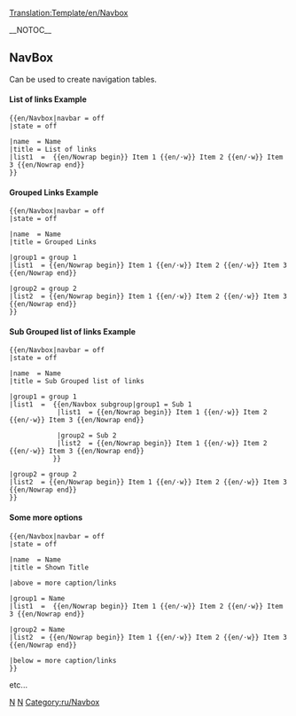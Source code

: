 <noinclude>[[Translation:Template/en/Navbox]]</noinclude><noinclude>

</noinclude>
{{en/Navboxes|имя = {{{name|}}}
|состояние = {{{state|}}}
|навигация = {{{navbar|}}}

|bodystyle = background:transparent;  border: 1px solid #aaa; width: 100%;  margin: auto; clear: both; font-size: 88%; text-align: center;  padding: 1px;
|imageleftstyle = 
|titlestyle = background: #ccccff; text-align: center;  padding-left: 1em; padding-right: 1em;
|basestyle = background: #ddddff; 
|abovestyle = background: #ddddff; text-align: center;  padding-left: 1em; padding-right: 1em;
|belowstyle = background: #ddddff; text-align: center;  padding-left: 1em; padding-right: 1em;
|groupstyle = background: #ddddff; white-space: nowrap; text-align: right; font-weight: bold; padding-left: 1em; padding-right: 1em;
|liststyle = border-color: #fdfdfd; padding:0.25em 0; line-height:1.4em;
|evenstyle = background: #f7f7f7; 
|oddstyle = background: transparent;

|Заголовок = {{{title|}}}
|above = {{{above|}}}
|below = {{{below|}}}
|image = {{{image|}}}
|imageleft = {{{imageleft|}}}

|group1 = {{{group1|}}}
|group2 = {{{group2|}}}
|group3 = {{{group3|}}}
|group4 = {{{group4|}}}
|group5 = {{{group5|}}}
|group6 = {{{group6|}}}
|group7 = {{{group7|}}}
|group8 = {{{group8|}}}
|group9 = {{{group9|}}}
|group10 = {{{group10|}}}
|group11 = {{{group11|}}}
|group12 = {{{group12|}}}
|group13 = {{{group13|}}}
|group14 = {{{group14|}}}
|group15 = {{{group15|}}}
|group16 = {{{group16|}}}
|group17 = {{{group17|}}}
|group18 = {{{group18|}}}
|group19 = {{{group19|}}}
|group20 = {{{group20|}}}

|list1 = {{{list1|}}}
|list2 = {{{list2|}}}
|list3 = {{{list3|}}}
|list4 = {{{list4|}}}
|list5 = {{{list5|}}}
|list6 = {{{list6|}}}
|list7 = {{{list7|}}}
|list8 = {{{list8|}}}
|list9 = {{{list9|}}}
|list10 = {{{list10|}}}
|list11 = {{{list11|}}}
|list12 = {{{list12|}}}
|list13 = {{{list13|}}}
|list14 = {{{list14|}}}
|list15 = {{{list15|}}}
|list16 = {{{list16|}}}
|list17 = {{{list17|}}}
|list18 = {{{list18|}}}
|list19 = {{{list19|}}}
|list20 = {{{list20|}}}

|group1style = {{{group1style|}}}
|group2style = {{{group2style|}}}
|group3style = {{{group3style|}}}
|group4style = {{{group4style|}}}
|group5style = {{{group5style|}}}
|group6style = {{{group6style|}}}
|group7style = {{{group7style|}}}
|group8style = {{{group8style|}}}
|group9style = {{{group9style|}}}
|group10style = {{{group10style|}}}
|group11style = {{{group11style|}}}
|group12style = {{{group12style|}}}
|group13style = {{{group13style|}}}
|group14style = {{{group14style|}}}
|group15style = {{{group15style|}}}
|group16style = {{{group16style|}}}
|group17style = {{{group17style|}}}
|group18style = {{{group18style|}}}
|group19style = {{{group19style|}}}
|group20style = {{{group20style|}}}

|list1style = {{{list1style|}}}
|list2style = {{{list2style|}}}
|list3style = {{{list3style|}}}
|list4style = {{{list4style|}}}
|list5style = {{{list5style|}}}
|list6style = {{{list6style|}}}
|list7style = {{{list7style|}}}
|list8style = {{{list8style|}}}
|list9style = {{{list9style|}}}
|list10style = {{{list10style|}}}
|list11style = {{{list11style|}}}
|list12style = {{{list12style|}}}
|list13style = {{{list13style|}}}
|list14style = {{{list14style|}}}
|list15style = {{{list15style|}}}
|list16style = {{{list16style|}}}
|list17style = {{{list17style|}}}
|list18style = {{{list18style|}}}
|list19style = {{{list19style|}}}
|list20style = {{{list20style|}}}}}<noinclude>

__NOTOC__
==NavBox==
Can be used to create navigation tables.


====List of links Example====

{{en/Navbox|navbar = off
|state = off      

|name  = Name 
|title = List of links
|list1  =  {{en/Nowrap begin}} Item 1 {{en/·w}} Item 2 {{en/·w}} Item 3 {{en/Nowrap end}}
}}

<pre>{{en/Navbox|navbar = off
|state = off      

|name  = Name 
|title = List of links
|list1  =  {{en/Nowrap begin}} Item 1 {{en/·w}} Item 2 {{en/·w}} Item 3 {{en/Nowrap end}}
}}
</pre>

====Grouped Links Example====
{{en/Navbox|navbar = off
|state = off      

|name  = Name 
|title = Grouped Links 

|group1 = Name
|list1  = {{en/Nowrap begin}} Item 1 {{en/·w}} Item 2 {{en/·w}} Item 3 {{en/Nowrap end}}

|group2 = Name
|list2  = {{en/Nowrap begin}} Item 1 {{en/·w}} Item 2 {{en/·w}} Item 3 {{en/Nowrap end}}
}}
<pre>{{en/Navbox|navbar = off
|state = off      

|name  = Name 
|title = Grouped Links 

|group1 = group 1
|list1  = {{en/Nowrap begin}} Item 1 {{en/·w}} Item 2 {{en/·w}} Item 3 {{en/Nowrap end}}

|group2 = group 2
|list2  = {{en/Nowrap begin}} Item 1 {{en/·w}} Item 2 {{en/·w}} Item 3 {{en/Nowrap end}}
}}
</pre>

====Sub Grouped list of links Example====
{{en/Navbox|navbar = off
|state = off      

|name  = Name 
|title = Sub Grouped list of links

|group1 = group 1
|list1  =  {{en/Navbox subgroup|group1 = Sub 1
            |list1  = {{en/Nowrap begin}} Item 1 {{en/·w}} Item 2 {{en/·w}} Item 3 {{en/Nowrap end}}

            |group2 = Sub 2
            |list2  = {{en/Nowrap begin}} Item 1 {{en/·w}} Item 2 {{en/·w}} Item 3 {{en/Nowrap end}}
           }}

|group2 = group 2
|list2  = {{en/Nowrap begin}} Item 1 {{en/·w}} Item 2 {{en/·w}} Item 3 {{en/Nowrap end}}
}}
<pre>{{en/Navbox|navbar = off
|state = off      

|name  = Name 
|title = Sub Grouped list of links

|group1 = group 1
|list1  =  {{en/Navbox subgroup|group1 = Sub 1
            |list1  = {{en/Nowrap begin}} Item 1 {{en/·w}} Item 2 {{en/·w}} Item 3 {{en/Nowrap end}}

            |group2 = Sub 2
            |list2  = {{en/Nowrap begin}} Item 1 {{en/·w}} Item 2 {{en/·w}} Item 3 {{en/Nowrap end}}
           }}

|group2 = group 2
|list2  = {{en/Nowrap begin}} Item 1 {{en/·w}} Item 2 {{en/·w}} Item 3 {{en/Nowrap end}}
}}
</pre>

====Some more options====
{{en/Navbox|navbar = off
|state = off      

|name  = Name 
|title = Shown Title 

|above = more caption/links

|group1 = Name
|list1  =  {{en/Nowrap begin}} Item 1 {{en/·w}} Item 2 {{en/·w}} Item 3 {{en/Nowrap end}}

|group2 = Name
|list2  = {{en/Nowrap begin}} Item 1 {{en/·w}} Item 2 {{en/·w}} Item 3 {{en/Nowrap end}}

|below = more caption/links
}}
<pre>{{en/Navbox|navbar = off
|state = off      

|name  = Name 
|title = Shown Title 

|above = more caption/links

|group1 = Name
|list1  =  {{en/Nowrap begin}} Item 1 {{en/·w}} Item 2 {{en/·w}} Item 3 {{en/Nowrap end}}

|group2 = Name
|list2  = {{en/Nowrap begin}} Item 1 {{en/·w}} Item 2 {{en/·w}} Item 3 {{en/Nowrap end}}

|below = more caption/links
}}
</pre>

etc...

[[Category:ru/Шаблоны|N]][[Category:ru/Навигация|N]][[Category:ru/Navbox]]</noinclude>